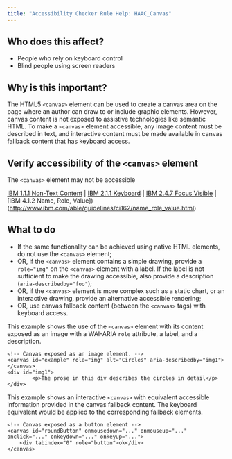 ```yaml
---
title: "Accessibility Checker Rule Help: HAAC_Canvas"
---
```


<div className="toolHelp">
<Row>
<Column colLg={5} colMd={3} colSm={4} className="toolLeft">

## Who does this affect?

 * People who rely on keyboard control
 * Blind people using screen readers

## Why is this important?

The HTML5 `<canvas>` element can be used to create a canvas area on the page where an author can draw to or include graphic elements. However, canvas content is not exposed to assistive technologies like semantic HTML. To make a `<canvas>` element accessible, any image content must be described in text, and interactive content must be made available in canvas fallback content that has keyboard access.

</Column>
<Column colLg={11} colMd={5} colSm={4} className="toolMain">

<div id="locLevel"></div>

## Verify accessibility of the `<canvas>` element
The `<canvas>` element may not be accessible

[IBM 1.1.1 Non-Text Content](http://www.ibm.com/able/guidelines/ci162/non_text_content.html) | [IBM 2.1.1 Keyboard](http://www.ibm.com/able/guidelines/ci162/keyboard.html) | [IBM 2.4.7 Focus Visible](http://www.ibm.com/able/guidelines/ci162/focus_visible.html) | [IBM 4.1.2 Name, Role, Value])(http://www.ibm.com/able/guidelines/ci162/name_role_value.html)

<div id="locSnippet"></div>

## What to do

 * If the same functionality can be achieved using native HTML elements, do not use the `<canvas>` element;
 * OR, if the `<canvas>` element contains a simple drawing, provide a `role="img"` on the `<canvas>` element with a label. If the label is not sufficient to make the drawing accessible, also provide a description (`aria-describedby="foo"`);
 * OR, if the `<canvas>` element is more complex such as a static chart, or an interactive drawing, provide an alternative accessible rendering;
 * OR, use canvas fallback content (between the `<canvas>` tags) with keyboard access.

This example shows the use of the `<canvas>` element with its content exposed as an image with a WAI-ARIA `role` attribute, a label, and a description.

```
<!-- Canvas exposed as an image element. -->
<canvas id="example" role="img" alt="Circles" aria-describedby="img1"></canvas>
<div id="img1">
		<p>The prose in this div describes the circles in detail</p>
</div>
```

This example shows an interactive `<canvas>` with equivalent accessible information provided in the canvas fallback content. The keyboard equivalent would be applied to the corresponding fallback elements.
```
<!-- Canvas exposed as a button element -->
<canvas id="roundButton" onmousedown="..." onmouseup="..." onclick="..." onkeydown="..." onkeyup="...">
    <div tabindex="0" role="button">ok</div>
</canvas>
```

</Column>
</Row>
</div>
